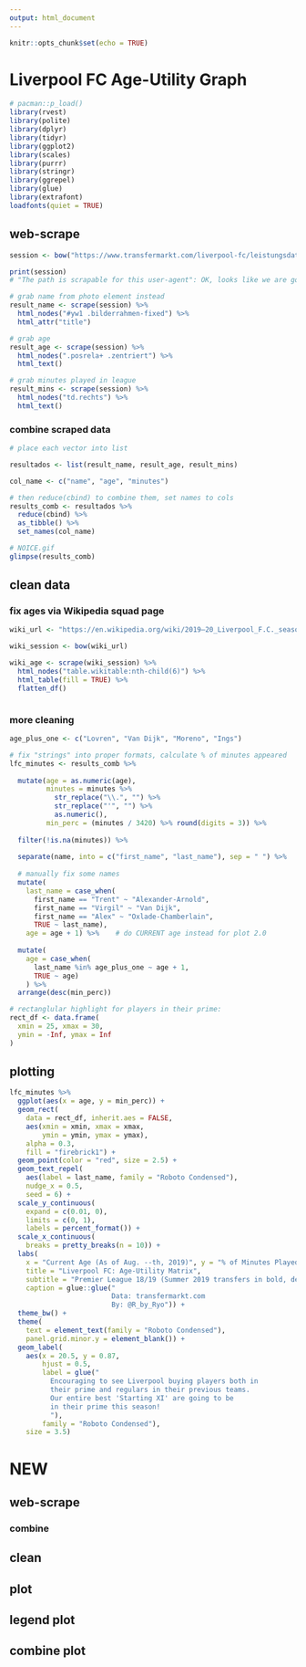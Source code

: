 ```yaml
---
output: html_document
---
```


```r
knitr::opts_chunk$set(echo = TRUE)
```

# Liverpool FC Age-Utility Graph


```r
# pacman::p_load()
library(rvest)
library(polite)
library(dplyr)
library(tidyr)
library(ggplot2)
library(scales)
library(purrr)
library(stringr)
library(ggrepel)
library(glue)
library(extrafont)
loadfonts(quiet = TRUE)
```

## web-scrape

```r
session <- bow("https://www.transfermarkt.com/liverpool-fc/leistungsdaten/verein/31/reldata/GB1%262018/plus/1")

print(session)
# "The path is scrapable for this user-agent": OK, looks like we are good to go!

# grab name from photo element instead
result_name <- scrape(session) %>% 
  html_nodes("#yw1 .bilderrahmen-fixed") %>% 
  html_attr("title") 

# grab age
result_age <- scrape(session) %>% 
  html_nodes(".posrela+ .zentriert") %>% 
  html_text()

# grab minutes played in league
result_mins <- scrape(session) %>% 
  html_nodes("td.rechts") %>% 
  html_text()

```


### combine scraped data

```r
# place each vector into list

resultados <- list(result_name, result_age, result_mins)

col_name <- c("name", "age", "minutes")

# then reduce(cbind) to combine them, set names to cols 
results_comb <- resultados %>% 
  reduce(cbind) %>% 
  as_tibble() %>% 
  set_names(col_name)

# NOICE.gif
glimpse(results_comb)
```

## clean data

### fix ages via Wikipedia squad page

```r
wiki_url <- "https://en.wikipedia.org/wiki/2019–20_Liverpool_F.C._season"

wiki_session <- bow(wiki_url)

wiki_age <- scrape(wiki_session) %>% 
  html_nodes("table.wikitable:nth-child(6)") %>% 
  html_table(fill = TRUE) %>% 
  flatten_df()



```


### more cleaning

```r
age_plus_one <- c("Lovren", "Van Dijk", "Moreno", "Ings")

# fix "strings" into proper formats, calculate % of minutes appeared
lfc_minutes <- results_comb %>% 
  
  mutate(age = as.numeric(age),
         minutes = minutes %>% 
           str_replace("\\.", "") %>% 
           str_replace("'", "") %>% 
           as.numeric(),
         min_perc = (minutes / 3420) %>% round(digits = 3)) %>% 
  
  filter(!is.na(minutes)) %>% 
  
  separate(name, into = c("first_name", "last_name"), sep = " ") %>% 
  
  # manually fix some names
  mutate(
    last_name = case_when(                        
      first_name == "Trent" ~ "Alexander-Arnold",   
      first_name == "Virgil" ~ "Van Dijk",
      first_name == "Alex" ~ "Oxlade-Chamberlain",
      TRUE ~ last_name),
    age = age + 1) %>%    # do CURRENT age instead for plot 2.0
  
  mutate(
    age = case_when(
      last_name %in% age_plus_one ~ age + 1,
      TRUE ~ age)
    ) %>% 
  arrange(desc(min_perc))

# rectanglular highlight for players in their prime:
rect_df <- data.frame(
  xmin = 25, xmax = 30,
  ymin = -Inf, ymax = Inf
)
```




## plotting

```r
lfc_minutes %>% 
  ggplot(aes(x = age, y = min_perc)) +
  geom_rect(
    data = rect_df, inherit.aes = FALSE,
    aes(xmin = xmin, xmax = xmax, 
        ymin = ymin, ymax = ymax),
    alpha = 0.3,
    fill = "firebrick1") +
  geom_point(color = "red", size = 2.5) +
  geom_text_repel(
    aes(label = last_name, family = "Roboto Condensed"),
    nudge_x = 0.5,
    seed = 6) + 
  scale_y_continuous(
    expand = c(0.01, 0),
    limits = c(0, 1), 
    labels = percent_format()) +
  scale_x_continuous(
    breaks = pretty_breaks(n = 10)) +
  labs(
    x = "Current Age (As of Aug. --th, 2019)", y = "% of Minutes Played", 
    title = "Liverpool FC: Age-Utility Matrix",
    subtitle = "Premier League 18/19 (Summer 2019 transfers in bold, departed players left in for comparison)",
    caption = glue::glue("
                         Data: transfermarkt.com
                         By: @R_by_Ryo")) +
  theme_bw() +
  theme(
    text = element_text(family = "Roboto Condensed"),
    panel.grid.minor.y = element_blank()) +
  geom_label(
    aes(x = 20.5, y = 0.87, 
        hjust = 0.5, 
        label = glue("
          Encouraging to see Liverpool buying players both in 
          their prime and regulars in their previous teams. 
          Our entire best 'Starting XI' are going to be 
          in their prime this season!
          "), 
        family = "Roboto Condensed"),
    size = 3.5)

```









# NEW 


## web-scrape




### combine


## clean



## plot


## legend plot


## combine plot

















